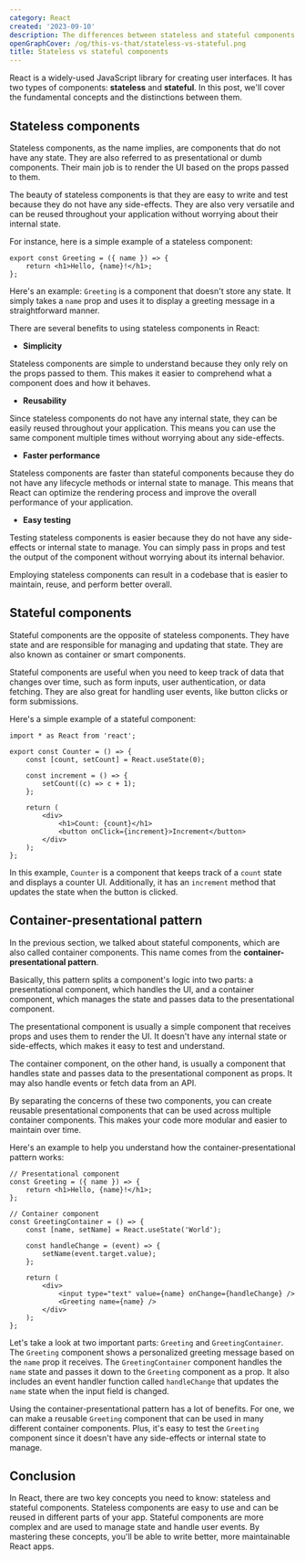```yaml
---
category: React
created: '2023-09-10'
description: The differences between stateless and stateful components in React
openGraphCover: /og/this-vs-that/stateless-vs-stateful.png
title: Stateless vs stateful components
---
```


React is a widely-used JavaScript library for creating user interfaces. It has two types of components: **stateless** and **stateful**. In this post, we'll cover the fundamental concepts and the distinctions between them.

## Stateless components

Stateless components, as the name implies, are components that do not have any state. They are also referred to as presentational or dumb components. Their main job is to render the UI based on the props passed to them.

The beauty of stateless components is that they are easy to write and test because they do not have any side-effects. They are also very versatile and can be reused throughout your application without worrying about their internal state.

For instance, here is a simple example of a stateless component:

```tsx Greeting.tsx
export const Greeting = ({ name }) => {
    return <h1>Hello, {name}!</h1>;
};
```

Here's an example: `Greeting` is a component that doesn't store any state. It simply takes a `name` prop and uses it to display a greeting message in a straightforward manner.

There are several benefits to using stateless components in React:

-   **Simplicity**

Stateless components are simple to understand because they only rely on the props passed to them. This makes it easier to comprehend what a component does and how it behaves.

-   **Reusability**

Since stateless components do not have any internal state, they can be easily reused throughout your application. This means you can use the same component multiple times without worrying about any side-effects.

-   **Faster performance**

Stateless components are faster than stateful components because they do not have any lifecycle methods or internal state to manage. This means that React can optimize the rendering process and improve the overall performance of your application.

-   **Easy testing**

Testing stateless components is easier because they do not have any side-effects or internal state to manage. You can simply pass in props and test the output of the component without worrying about its internal behavior.

Employing stateless components can result in a codebase that is easier to maintain, reuse, and perform better overall.

## Stateful components

Stateful components are the opposite of stateless components. They have state and are responsible for managing and updating that state. They are also known as container or smart components.

Stateful components are useful when you need to keep track of data that changes over time, such as form inputs, user authentication, or data fetching. They are also great for handling user events, like button clicks or form submissions.

Here's a simple example of a stateful component:

```tsx Counter.tsx
import * as React from 'react';

export const Counter = () => {
    const [count, setCount] = React.useState(0);

    const increment = () => {
        setCount((c) => c + 1);
    };

    return (
        <div>
            <h1>Count: {count}</h1>
            <button onClick={increment}>Increment</button>
        </div>
    );
};
```

In this example, `Counter` is a component that keeps track of a `count` state and displays a counter UI. Additionally, it has an `increment` method that updates the state when the button is clicked.

## Container-presentational pattern

In the previous section, we talked about stateful components, which are also called container components. This name comes from the **container-presentational pattern**.

Basically, this pattern splits a component's logic into two parts: a presentational component, which handles the UI, and a container component, which manages the state and passes data to the presentational component.

The presentational component is usually a simple component that receives props and uses them to render the UI. It doesn't have any internal state or side-effects, which makes it easy to test and understand.

The container component, on the other hand, is usually a component that handles state and passes data to the presentational component as props. It may also handle events or fetch data from an API.

By separating the concerns of these two components, you can create reusable presentational components that can be used across multiple container components. This makes your code more modular and easier to maintain over time.

Here's an example to help you understand how the container-presentational pattern works:

```tsx
// Presentational component
const Greeting = ({ name }) => {
    return <h1>Hello, {name}!</h1>;
};

// Container component
const GreetingContainer = () => {
    const [name, setName] = React.useState('World');

    const handleChange = (event) => {
        setName(event.target.value);
    };

    return (
        <div>
            <input type="text" value={name} onChange={handleChange} />
            <Greeting name={name} />
        </div>
    );
};
```

Let's take a look at two important parts: `Greeting` and `GreetingContainer`. The `Greeting` component shows a personalized greeting message based on the `name` prop it receives. The `GreetingContainer` component handles the `name` state and passes it down to the `Greeting` component as a prop. It also includes an event handler function called `handleChange` that updates the `name` state when the input field is changed.

Using the container-presentational pattern has a lot of benefits. For one, we can make a reusable `Greeting` component that can be used in many different container components. Plus, it's easy to test the `Greeting` component since it doesn't have any side-effects or internal state to manage.

## Conclusion

In React, there are two key concepts you need to know: stateless and stateful components. Stateless components are easy to use and can be reused in different parts of your app. Stateful components are more complex and are used to manage state and handle user events. By mastering these concepts, you'll be able to write better, more maintainable React apps.
